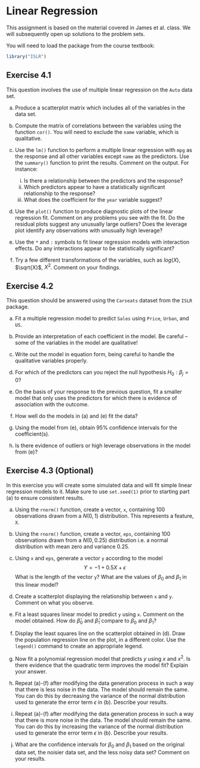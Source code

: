# Linear Regression

This assignment is based on the material covered in James et al. class. We will subsequently open up solutions to the problem sets.

You will need to load the package from the course textbook:
```r
library("ISLR")
```


## Exercise 4.1

This question involves the use of multiple linear regression on the `Auto` data set.

(a) Produce a scatterplot matrix which includes all of the variables in the data set.

(b) Compute the matrix of correlations between the variables using the function `cor()`. You will need to exclude the `name` variable, which is qualitative.

(c) Use the `lm()` function to perform a multiple linear regression with `mpg` as the response and all other variables except `name` as the predictors. Use the `summary()` function to print the results. Comment on the output. For instance:

    i. Is there a relationship between the predictors and the response?
    ii. Which predictors appear to have a statistically significant relationship to the response?
    iii. What does the coefficient for the `year` variable suggest?  
  
(d) Use the `plot()` function to produce diagnostic plots of the linear regression fit. Comment on any problems you see with the fit. Do the residual plots suggest any unusually large outliers? Does the leverage plot identify any observations with unusually high leverage?

(e) Use the `*` and `:` symbols to fit linear regression models with interaction effects. Do any interactions appear to be statistically significant?

(f) Try a few different transformations of the variables, such as $log(X)$, $\sqrt{X}$, $X^2$. Comment on your findings.


## Exercise 4.2

This question should be answered using the `Carseats` dataset from the `ISLR` package.

(a) Fit a multiple regression model to predict `Sales` using `Price`,
`Urban`, and `US`.

(b) Provide an interpretation of each coefficient in the model. Be
careful -- some of the variables in the model are qualitative!

(c) Write out the model in equation form, being careful to handle the qualitative variables properly.

(d) For which of the predictors can you reject the null hypothesis $H_0 : \beta_j =0$?

(e) On the basis of your response to the previous question, fit a smaller model that only uses the predictors for which there is evidence of association with the outcome.

(f) How well do the models in (a) and (e) fit the data?

(g) Using the model from (e), obtain 95% confidence intervals for the coefficient(s).

(h) Is there evidence of outliers or high leverage observations in the model from (e)?


## Exercise 4.3 (Optional)

In this exercise you will create some simulated data and will fit simple linear regression models to it. Make sure to use `set.seed(1)` prior to starting part (a) to ensure consistent results.

(a) Using the `rnorm()` function, create a vector, `x`, containing 100 observations drawn from a $N(0,1)$ distribution. This represents a feature, `X`.

(b) Using the `rnorm()` function, create a vector, `eps`, containing 100 observations drawn from a $N(0,0.25)$ distribution i.e. a normal distribution with mean zero and variance 0.25.

(c) Using `x` and `eps`, generate a vector `y` according to the model
$$Y = -1 + 0.5X + \epsilon$$
What is the length of the vector `y`? What are the values of $\beta_0$ and $\beta_1$ in this linear model?

(d) Create a scatterplot displaying the relationship between `x` and `y`. Comment on what you observe.

(e) Fit a least squares linear model to predict `y` using `x`. Comment on the model obtained. How do $\hat{\beta}_0$ and $\hat{\beta}_1$ compare to $\beta_0$ and $\beta_1$?

(f) Display the least squares line on the scatterplot obtained in (d). Draw the population regression line on the plot, in a different color. Use the `legend()` command to create an appropriate legend.

(g) Now fit a polynomial regression model that predicts $y$ using $x$ and $x^2$. Is there evidence that the quadratic term improves the model fit? Explain your answer.

(h) Repeat (a)-(f) after modifying the data generation process in such a way that there is less noise in the data. The model should remain the same. You can do this by decreasing the variance of the normal distribution used to generate the error term $\epsilon$ in (b). Describe your results.

(i) Repeat (a)-(f) after modifying the data generation process in such a way that there is more noise in the data. The model should remain the same. You can do this by increasing the variance of the normal distribution used to generate the error term $\epsilon$ in (b). Describe your results.

(j) What are the confidence intervals for $\beta_0$ and $\beta_1$ based on the original data set, the noisier data set, and the less noisy data set? Comment on your results.

